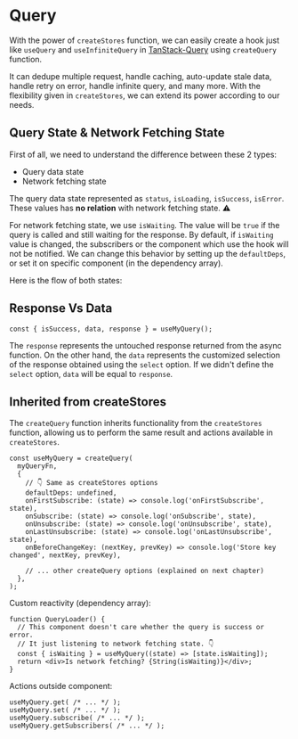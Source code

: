 
# Query

With the power of `createStores` function, we can easily create a hook just like `useQuery` and `useInfiniteQuery` in [TanStack-Query](https://tanstack.com/query) using `createQuery` function.

It can dedupe multiple request, handle caching, auto-update stale data, handle retry on error, handle infinite query, and many more.
With the flexibility given in `createStores`, we can extend its power according to our needs.

## Query State & Network Fetching State

First of all, we need to understand the difference between these 2 types:

- Query data state
- Network fetching state

The query data state represented as `status`, `isLoading`, `isSuccess`, `isError`.
These values has **no relation** with network fetching state. ⚠️

For network fetching state, we use `isWaiting`.
The value will be `true` if the query is called and still waiting for the response.
By default, if `isWaiting` value is changed, the subscribers or the component which use the hook will not be notified.
We can change this behavior by setting up the `defaultDeps`, or set it on specific component (in the dependency array).

Here is the flow of both states:

<QueryStateFlow />

## Response Vs Data

```tsx
const { isSuccess, data, response } = useMyQuery();
```

The `response` represents the untouched response returned from the async function.
On the other hand, the `data` represents the customized selection of the response obtained using the `select` option.
If we didn't define the `select` option, `data` will be equal to `response`.

## Inherited from createStores

The `createQuery` function inherits functionality from the `createStores` function, allowing us to perform the same result and actions available in `createStores`.

```tsx
const useMyQuery = createQuery(
  myQueryFn,
  {
    // 👇 Same as createStores options
    defaultDeps: undefined,
    onFirstSubscribe: (state) => console.log('onFirstSubscribe', state),
    onSubscribe: (state) => console.log('onSubscribe', state),
    onUnsubscribe: (state) => console.log('onUnsubscribe', state),
    onLastUnsubscribe: (state) => console.log('onLastUnsubscribe', state),
    onBeforeChangeKey: (nextKey, prevKey) => console.log('Store key changed', nextKey, prevKey),

    // ... other createQuery options (explained on next chapter)
  },
);
```

Custom reactivity (dependency array):

```tsx
function QueryLoader() {
  // This component doesn't care whether the query is success or error.
  // It just listening to network fetching state. 👇
  const { isWaiting } = useMyQuery((state) => [state.isWaiting]);
  return <div>Is network fetching? {String(isWaiting)}</div>;
}
```

Actions outside component:

```tsx
useMyQuery.get( /* ... */ );
useMyQuery.set( /* ... */ );
useMyQuery.subscribe( /* ... */ );
useMyQuery.getSubscribers( /* ... */ );
```
